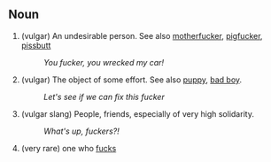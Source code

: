 == Noun ==

# (vulgar) An undesirable person.  See also [[motherfucker]], [[pigfucker]], [[pissbutt]]
#: ''You fucker, you wrecked my car!''
# (vulgar) The object of some effort. See also [[puppy]], [[bad boy]].
#: ''Let's see if we can fix this fucker''
# (vulgar slang) People, friends, especially of very high solidarity.
#: ''What's up, fuckers?!''
# (very rare) one who [[fuck]]s